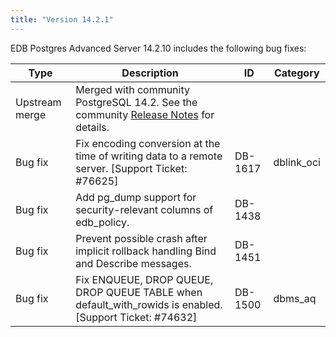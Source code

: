 ```yaml
---
title: "Version 14.2.1"
---
```


EDB Postgres Advanced Server 14.2.10 includes the following bug fixes:

| Type           | Description                                                                                                                                                                            | ID      | Category  |
| -------------- | -------------------------------------------------------------------------------------------------------------------------------------------------------------------------------------- | ------- | --------- |
| Upstream merge | Merged with community PostgreSQL 14.2. See the community [Release Notes](https://www.postgresql.org/docs/14/release-14-2.html) for details.      |         |           |
| Bug fix        | Fix encoding conversion at the time of writing data to a remote server. [Support Ticket: #76625]                                                                           | DB-1617 |  dblink_oci         |
| Bug fix        | Add pg_dump support for security-relevant columns of edb_policy.                                                                                                                       | DB-1438 |           |
| Bug fix        | Prevent possible crash after implicit rollback handling Bind and Describe messages.                                                                                                    | DB-1451 |           |
| Bug fix        | Fix ENQUEUE, DROP QUEUE, DROP QUEUE TABLE when default_with_rowids is enabled. [Support Ticket: #74632]                                                                       | DB-1500 | dbms_aq       |




